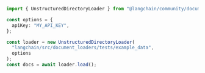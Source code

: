 ```typescript
import { UnstructuredDirectoryLoader } from "@langchain/community/document_loaders/fs/unstructured";

const options = {
  apiKey: "MY_API_KEY",
};

const loader = new UnstructuredDirectoryLoader(
  "langchain/src/document_loaders/tests/example_data",
  options
);
const docs = await loader.load();
```
